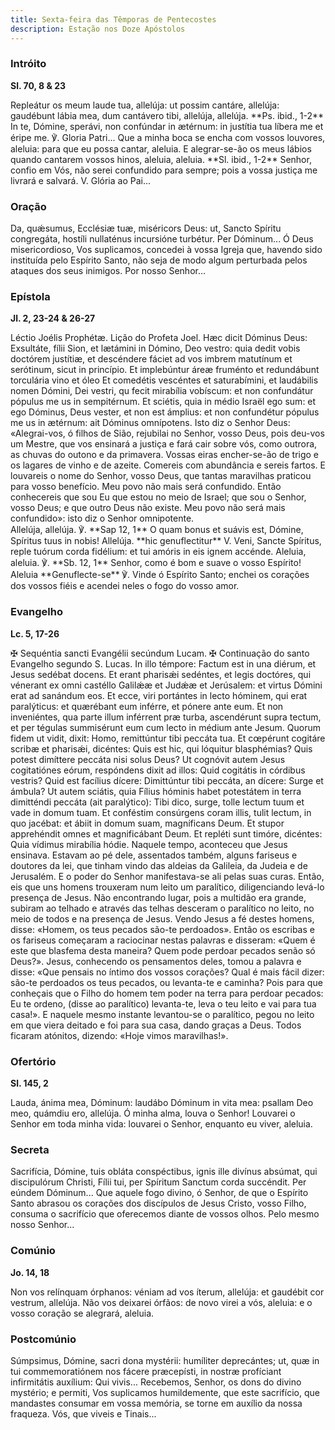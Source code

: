 ```yaml
---
title: Sexta-feira das Têmporas de Pentecostes
description: Estação nos Doze Apóstolos
---
```


### Intróito

**Sl. 70, 8 & 23**

<div class="side-by-side not-content">
  <span>
    Repleátur os meum laude tua, allelúja: ut possim cantáre, allelúja: gaudébunt lábia mea, dum
    cantávero tibi, allelúja, allelúja. **Ps. ibid., 1-2** In te, Dómine, sperávi, non confúndar in
    ætérnum: in justítia tua líbera me et éripe me. ℣. Gloria Patri...
  </span>
  <span>
    Que a minha boca se encha com vossos louvores, aleluia: para que eu possa cantar, aleluia. E
    alegrar-se-ão os meus lábios quando cantarem vossos hinos, aleluia, aleluia. **Sl. ibid., 1-2**
    Senhor, confio em Vós, não serei confundido para sempre; pois a vossa justiça me livrará e
    salvará. V. Glória ao Pai...
  </span>
</div>

### Oração

<div class="side-by-side not-content">
  <span>
    Da, quǽsumus, Ecclésiæ tuæ, miséricors Deus: ut, Sancto Spíritu congregáta, hostíli nullaténus
    incursióne turbétur. Per Dóminum...
  </span>
  <span>
    Ó Deus misericordioso, Vos suplicamos, concedei à vossa Igreja que, havendo sido instituída pelo
    Espírito Santo, não seja de modo algum perturbada pelos ataques dos seus inimigos. Por nosso
    Senhor...
  </span>
</div>

### Epístola

**Jl. 2, 23-24 & 26-27**

<div class="side-by-side not-content">
  <span>Léctio Joélis Prophétæ.</span>
  <span>Lição do Profeta Joel.</span>
  <span>
    Hæc dicit Dóminus Deus: Exsultáte, fílii Sion, et lætámini in Dómino, Deo vestro: quia dedit
    vobis doctórem justítiæ, et descéndere fáciet ad vos imbrem matutínum et serótinum, sicut in
    princípio. Et implebúntur áreæ fruménto et redundábunt torculária vino et óleo Et comedétis
    vescéntes et saturabímini, et laudábilis nomen Dómini, Dei vestri, qu fecit mirabília vobíscum:
    et non confundátur pópulus me us in sempitérnum. Et sciétis, quia in médio Israël ego sum: et
    ego Dóminus, Deus vester, et non est ámplius: et non confundétur pópulus me us in ætérnum: ait
    Dóminus omnípotens.
  </span>
  <span>
    Isto diz o Senhor Deus: «Alegrai-vos, ó filhos de Sião, rejubilai no Senhor, vosso Deus, pois
    deu-vos um Mestre, que vos ensinará a justiça e fará cair sobre vós, como outrora, as chuvas do
    outono e da primavera. Vossas eiras encher-se-ão de trigo e os lagares de vinho e de azeite.
    Comereis com abundância e sereis fartos. E louvareis o nome do Senhor, vosso Deus, que tantas
    maravilhas praticou para vosso benefício. Meu povo não mais será confundido. Então conhecereis
    que sou Eu que estou no meio de Israel; que sou o Senhor, vosso Deus; e que outro Deus não
    existe. Meu povo não será mais confundido»: isto diz o Senhor omnipotente.
  </span>
</div>

<div class="side-by-side not-content">
  <span>
    Allelúja, allelúja. ℣. **Sap 12, 1** O quam bonus et suávis est, Dómine, Spíritus tuus in nobis!
    Allelúja. **hic genuflectitur** V. Veni, Sancte Spíritus, reple tuórum corda fidélium: et tui
    amóris in eis ignem accénde.
  </span>
  <span>
    Aleluia, aleluia. ℣. **Sb. 12, 1** Senhor, como é bom e suave o vosso Espírito! Aleluia
    **Genuflecte-se** ℣. Vinde ó Espírito Santo; enchei os corações dos vossos fiéis e acendei neles
    o fogo do vosso amor.
  </span>
</div>

### Evangelho

**Lc. 5, 17-26**

<div class="side-by-side not-content">
  <span>
    <span class="text-red-500">✠</span> Sequéntia sancti Evangélii secúndum Lucam.
  </span>
  <span>
    <span class="text-red-500">✠</span> Continuação do santo Evangelho segundo S. Lucas.
  </span>
  <span>
    In illo témpore: Factum est in una diérum, et Jesus sedébat docens. Et erant pharisǽi sedéntes,
    et legis doctóres, qui vénerant ex omni castéllo Galilǽæ et Judǽæ et Jerúsalem: et virtus Dómini
    erat ad sanándum eos. Et ecce, viri portántes in lecto hóminem, qui erat paralýticus: et
    quærébant eum inférre, et pónere ante eum. Et non inveniéntes, qua parte illum inférrent præ
    turba, ascendérunt supra tectum, et per tégulas summisérunt eum cum lecto in médium ante Jesum.
    Quorum fidem ut vidit, dixit: Homo, remittúntur tibi peccáta tua. Et cœpérunt cogitáre scribæ et
    pharisǽi, dicéntes: Quis est hic, qui lóquitur blasphémias? Quis potest dimíttere peccáta nisi
    solus Deus? Ut cognóvit autem Jesus cogitatiónes eórum, respóndens dixit ad illos: Quid
    cogitátis in córdibus vestris? Quid est facílius dícere: Dimittúntur tibi peccáta, an dícere:
    Surge et ámbula? Ut autem sciátis, quia Fílius hóminis habet potestátem in terra dimitténdi
    peccáta (ait paralýtico): Tibi dico, surge, tolle lectum tuum et vade in domum tuam. Et
    conféstim consúrgens coram illis, tulit lectum, in quo jacébat: et ábiit in domum suam,
    magníficans Deum. Et stupor apprehéndit omnes et magnificábant Deum. Et repléti sunt timóre,
    dicéntes: Quia vídimus mirabília hódie.
  </span>
  <span>
    Naquele tempo, aconteceu que Jesus ensinava. Estavam ao pé dele, assentados também, alguns
    fariseus e doutores da lei, que tinham vindo das aldeias da Galileia, da Judeia e de Jerusalém.
    E o poder do Senhor manifestava-se ali pelas suas curas. Então, eis que uns homens trouxeram num
    leito um paralítico, diligenciando levá-lo presença de Jesus. Não encontrando lugar, pois a
    multidão era grande, subiram ao telhado e através das telhas desceram o paralítico no leito, no
    meio de todos e na presença de Jesus. Vendo Jesus a fé destes homens, disse: «Homem, os teus
    pecados são-te perdoados». Então os escribas e os fariseus começaram a raciocinar nestas
    palavras e disseram: «Quem é este que blasfema desta maneira? Quem pode perdoar pecados senão só
    Deus?». Jesus, conhecendo os pensamentos deles, tomou a palavra e disse: «Que pensais no íntimo
    dos vossos corações? Qual é mais fácil dizer: são-te perdoados os teus pecados, ou levanta-te e
    caminha? Pois para que conheçais que o Filho do homem tem poder na terra para perdoar pecados:
    Eu te ordeno, (disse ao paralítico) levanta-te, leva o teu leito e vai para tua casa!». E
    naquele mesmo instante levantou-se o paralítico, pegou no leito em que viera deitado e foi para
    sua casa, dando graças a Deus. Todos ficaram atónitos, dizendo: «Hoje vimos maravilhas!».
  </span>
</div>

### Ofertório

**Sl. 145, 2**

<div class="side-by-side not-content">
  <span>
    Lauda, ánima mea, Dóminum: laudábo Dóminum in vita mea: psallam Deo meo, quámdiu ero, allelúja.
  </span>
  <span>
    Ó minha alma, louva o Senhor! Louvarei o Senhor em toda minha vida: louvarei o Senhor, enquanto
    eu viver, aleluia.
  </span>
</div>

### Secreta

<div class="side-by-side not-content">
  <span>
    Sacrifícia, Dómine, tuis obláta conspéctibus, ignis ille divínus absúmat, qui discipulórum
    Christi, Fílii tui, per Spíritum Sanctum corda succéndit. Per eúndem Dóminum...
  </span>
  <span>
    Que aquele fogo divino, ó Senhor, de que o Espírito Santo abrasou os corações dos discípulos de
    Jesus Cristo, vosso Filho, consuma o sacrifício que oferecemos diante de vossos olhos. Pelo
    mesmo nosso Senhor...
  </span>
</div>

### Comúnio

**Jo. 14, 18**

<div class="side-by-side not-content">
  <span>
    Non vos relínquam órphanos: véniam ad vos íterum, allelúja: et gaudébit cor vestrum, allelúja.
  </span>
  <span>
    Não vos deixarei órfãos: de novo virei a vós, aleluia: e o vosso coração se alegrará, aleluia.
  </span>
</div>

### Postcomúnio

<div class="side-by-side not-content">
  <span>
    Súmpsimus, Dómine, sacri dona mystérii: humíliter deprecántes; ut, quæ in tui commemoratiónem
    nos fácere præcepísti, in nostræ profíciant infirmitátis auxílium: Qui vivis...
  </span>
  <span>
    Recebemos, Senhor, os dons do divino mystério; e permiti, Vos suplicamos humildemente, que este
    sacrifício, que mandastes consumar em vossa memória, se torne em auxílio da nossa fraqueza. Vós,
    que viveis e Tinais...
  </span>
</div>
